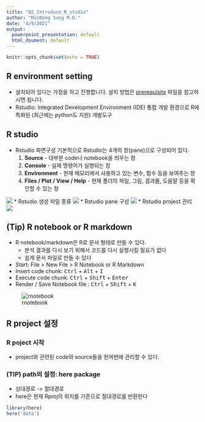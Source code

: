 ```yaml
---
title: "02_Introduce_R_studio"
author: "MinDong Sung M.D."
date: "4/9/2021"
output: 
  powerpoint_presentation: default
  html_doument: default
---
```


```r
knitr::opts_chunk$set(echo = TRUE)
```

## R environment setting
* 설치되어 있다는 가정을 하고 진행합니다. 설치 방법은 [prerequisite]() 파일을 참고하시면 됩니다. 
* Rstudio: Integrated Development Environment (IDE) 통합 개발 환경으로 R에 특화된 (최근에는 python도 지원) 개발도구 

## R studio
* Rstudio 화면구성
  기본적으로 Rstudio는 4개의 창(pane)으로 구성되어 있다. 
    1. **Source** - 대부분 code나 notebook을 띄우는 창
    2. **Console** - 실제 명령어가 실행되는 창
    3. **Environment** - 현재 메모리에서 사용하고 있는 변수, 함수 등을 보여주는 창
    4. **Files / Plot / View / Help** - 현재 폴더의 파일, 그림, 결과물, 도움말 등을 확인할 수 있는 창
    
![](src/rstudio_desktop.png)
* Rstudio 생성 파일 종류
![](src/rstudio_menu.png)
* Rstudio pane 구성
![](src/rstudio_pane.png)
* Rstudio project 관리
![](src/rstudio_project.png)

## (Tip) R notebook or R markdown

* R notebook/markdown은 R로 문서 형태로 만들 수 있다. 
  + 분석 결과를 다시 보기 위해서 코드를 다시 실행시킬 필요가 없다
  + 쉽게 문서 파일로 만들 수 있다
  
* Start: File > New File > R Notebook or R Markdown
* Insert code chunk: <kbd>Ctrl</kbd> + <kbd>Alt</kbd> + <kbd>I</kbd>
* Execute code chunk: <kbd>Ctrl</kbd> + <kbd>Shift</kbd> + <kbd>Enter</kbd> 
* Render / Save Notebook file : <kbd>Ctrl</kbd> + <kbd>Shift</kbd> + <kbd>K</kbd> 

![rnotebook](src/rstudio_notebook_example.png)

## R project 설정
### R poject 시작
* project와 관련된 code와 source들을 한꺼번에 관리할 수 있다. 

### (TIP) path의 설정: here package 
* 상대경로 -> 절대경로 
* here은 현재 Rproj의 위치를 기준으로 절대경로를 반환한다 

```r
library(here)
here('data')
```




